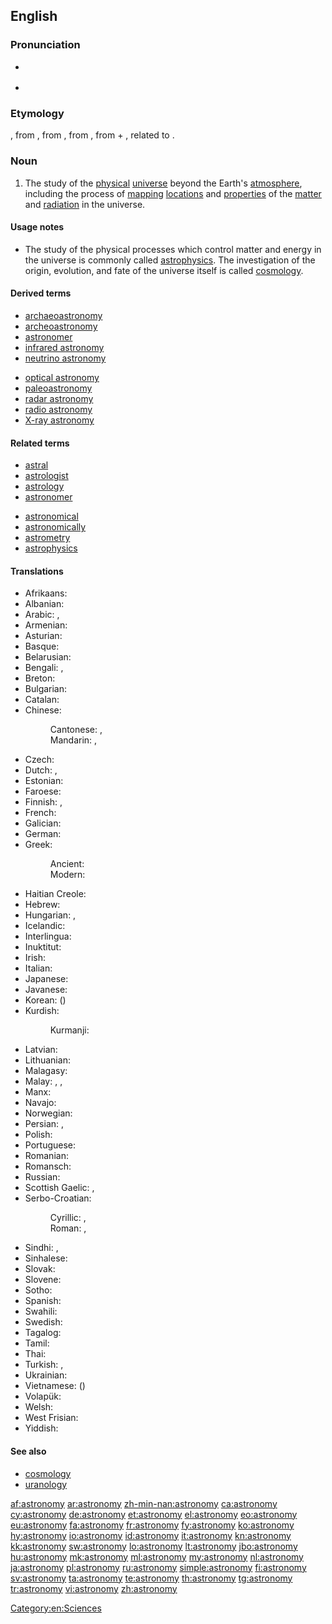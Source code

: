 ==English==

{{wikipedia}}

===Pronunciation===
* {{a|GenAm}} {{IPA|/əˈstɹɑnəˌmi/}}
* {{audio|en-us-astronomy.ogg|Audio (US)}}

===Etymology===
{{etyl|fro}} {{term|astronomie|lang=fro}}, from {{etyl|la}} {{term|astronomia|lang=la}}, from {{etyl|grc}} {{term|ἀστρονομία|tr=astronomia|lang=grc|sc=polytonic}}, from {{term|ἄστρον||star|tr=astron|lang=grc|sc=polytonic}}, from {{proto|Indo-European|h₂stḗr|star}} + {{term|νόμος||arranging, regulating|tr=nomos|lang=grc|sc=polytonic}}, related to {{term|νέμω||I deal out|tr=nemō|lang=grc|sc=polytonic}}.

===Noun===
{{en-noun|astronomies}}

# The study of the [[physical]] [[universe]] beyond the Earth's [[atmosphere]], including the process of [[mapping]] [[locations]] and [[properties]] of the [[matter]] and [[radiation]] in the universe.

====Usage notes====
* The study of the physical processes which control matter and energy in the universe is commonly called [[astrophysics]]. The investigation of the origin, evolution, and fate of the universe itself is called [[cosmology]].

====Derived terms====
{{der-top|}}
* [[archaeoastronomy]]
* [[archeoastronomy]]
* [[astronomer]]
* [[infrared astronomy]]
* [[neutrino astronomy]]
{{der-mid}}
* [[optical astronomy]]
* [[paleoastronomy]]
* [[radar astronomy]]
* [[radio astronomy]]
* [[X-ray astronomy]]
{{der-bottom}}

====Related terms====
{{rel-top|}}
* [[astral]]
* [[astrologist]]
* [[astrology]]
* [[astronomer]]
{{rel-mid}}
* [[astronomical]]
* [[astronomically]]
* [[astrometry]]
* [[astrophysics]]
{{rel-bottom}}

====Translations====

{{trans-top|study of the physical universe beyond the Earth's atmosphere}}
* Afrikaans: {{t-|af|Sterrekunde|xs=Afrikaans}}
* Albanian: {{t+|sq|astronomi|xs=Albanian}}
* Arabic: {{t-|ar|فلك}}, {{t-|ar|علم الفلك|m|tr='ilm al-falak}}
* Armenian: {{t-|hy|աստղագիտություն|tr=astġagitut'yun}}
* Asturian: {{t-|ast|astronomía|f}}
* Basque: {{t+|eu|astronomia}}
* Belarusian: {{t-|be|астраномія|sc=Cyrl}}
* Bengali: {{t-|bn|জ্যোতির্বিজ্ঞান|sc=Beng|xs=Bengali}}, {{t+|bn|জ্যোতির্বিদ্যা}}
* Breton: {{t-|br|steredoniezh|f|xs=Breton}}
* Bulgarian: {{t-|bg|астрономия|f}}
* Catalan: {{t+|ca|astronomia|f}}
* Chinese:
*: Cantonese: {{tø|yue|天文學|sc=Hani|xs=Cantonese}}, {{tø|yue|天文学|tr=tin1 man4 hok6|sc=Hani|xs=Cantonese}}
*: Mandarin: {{t|zh|天文學|sc=Hani}}, {{t|zh|天文学|tr=tiānwénxué|sc=Hani}}
* Czech: {{t+|cs|astronomie|f}}
* Dutch: {{t+|nl|astronomie|f}}, {{t+|nl|sterrenkunde|f}}
* Estonian: {{t+|et|astronoomia}}
* Faroese: {{t-|fo|stjørnufrøði|f}}
* Finnish: {{t+|fi|tähtitiede}}, {{t+|fi|astronomia}}
* French: {{t+|fr|astronomie|f}}
* Galician: {{t+|gl|astronomía|f}}
* German: {{t+|de|Astronomie|f}}
* Greek:
*: Ancient: {{tø|grc|ἀστρονομία|f|xs=Ancient Greek}}
*: Modern: {{t+|el|αστρονομία|f|tr=astronomía}}
* Haitian Creole: {{tø|ht|astwonomi}}
* Hebrew: {{t+|he|אסטרונומיה|f}}
* Hungarian: {{t+|hu|csillagászat}}, {{t+|hu|asztronómia}}
* Icelandic: {{t+|is|stjörnufræði|f}}
* Interlingua: {{t+|ia|astronomia|xs=Interlingua}}
* Inuktitut: {{t|iu|ᓯᓚᓯᐅᕐᓂᖅ|tr=sulasuurniq |sc=Cans|xs=Inuktitut}}
* Irish: {{t+|ga|réalteolaíocht|f|xs=Irish}}
* Italian: {{t+|it|astronomia|f}}
* Japanese: {{t+|ja|天文学|tr=てんもんがく, tenmongaku}}
* Javanese: {{t-|jv|Astronomi|xs=Javanese}}
* Korean: {{t+|ko|천문학|tr=cheonmunhak}} ({{t+|ko|天文學}})
* Kurdish:
*: Kurmanji: {{t|kmr|stêrnasî|f}}
{{trans-mid}}
* Latvian: {{t+|lv|astronomija|xs=Latvian}}
* Lithuanian: {{t+|lt|astronomija|f}}
* Malagasy: {{t+|mg|astrônômia}}
* Malay: {{t-|ms|astronomi}}, {{t-|ms|ilmu falak}}, {{t-|ms|kaji bintang}}
* Manx: {{t-|gv|rollageydys}}
* Navajo: {{tø|nv|sǫʼ naalkaah}}
* Norwegian: {{t+|no|astronomi|m}}
* Persian: {{t+|fa|نجوم|xs=Persian}}, {{t+|fa|ستاره‌شناسی}}
* Polish: {{t+|pl|astronomia|f}}
* Portuguese: {{t+|pt|astronomia|f}}
* Romanian: {{t+|ro|astronomie|f}}
* Romansch: {{t-|rm|astronomia|f}}
* Russian: {{t+|ru|астрономия|f|tr=astronómija}}
* Scottish Gaelic: {{t-|gd|speuradaireachd|f|xs=Scottish Gaelic}}, {{t-|gd|reul-eòlas|m|xs=Scottish Gaelic}}
* Serbo-Croatian:
*: Cyrillic: {{t-|sh|астрономија|f}}, {{t-|sh|звјездознанство|n}}
*: Roman: {{t+|sh|astronomija|f}}, {{t-|sh|zvjezdoznanstvo|n}}
* Sindhi: {{t-|sd|نَجمِيات|sc=sd-Arab}}, {{t-|sd|نَجمِيات|tr=najmiyaat|sc=sd-Arab}}
* Sinhalese: {{t-|si|තාරකා විද්‍යාව|sc=Sinh}}
* Slovak: {{t-|sk|astronómia}}
* Slovene: {{t+|sl|astronomija|f}}
* Sotho: {{t-|st|bolepi|xs=Sotho}}
* Spanish: {{t+|es|astronomía|f}}
* Swahili: {{t+|sw|falaki|xs=Swahili}}
* Swedish: {{t+|sv|astronomi|c}}
* Tagalog: {{t-|tl|astronomiya|xs=Tagalog}}
* Tamil: {{t+|ta|வானியல்|tr=vAniyal|sc=Taml}}
* Thai: {{t-|th|ดาราศาสตร์}}
* Turkish: {{t+|tr|gökbilim}}, {{t+|tr|astronomi}}
* Ukrainian: {{t-|uk|Астрономія|xs=Ukrainian}}
* Vietnamese: {{t+|vi|thiên văn học|xs=Vietnamese}} ({{t-|vi|天文學}})
* Volapük: {{t+|vo|stelav}}
* Welsh: {{t+|cy|seryddiaeth|f}}
* West Frisian: {{t+|fy|stjerrekunde|n|xs=West Frisian}}
* Yiddish: {{t-|yi|אַסטראָנמיע|f|tr=astronomie|sc=Hebr}}
{{trans-bottom}}

====See also====
* [[cosmology]]
* [[uranology]]

[[Category:en:Sciences]]

[[af:astronomy]]
[[ar:astronomy]]
[[zh-min-nan:astronomy]]
[[ca:astronomy]]
[[cy:astronomy]]
[[de:astronomy]]
[[et:astronomy]]
[[el:astronomy]]
[[eo:astronomy]]
[[eu:astronomy]]
[[fa:astronomy]]
[[fr:astronomy]]
[[fy:astronomy]]
[[ko:astronomy]]
[[hy:astronomy]]
[[io:astronomy]]
[[id:astronomy]]
[[it:astronomy]]
[[kn:astronomy]]
[[kk:astronomy]]
[[sw:astronomy]]
[[lo:astronomy]]
[[lt:astronomy]]
[[jbo:astronomy]]
[[hu:astronomy]]
[[mk:astronomy]]
[[ml:astronomy]]
[[my:astronomy]]
[[nl:astronomy]]
[[ja:astronomy]]
[[pl:astronomy]]
[[ru:astronomy]]
[[simple:astronomy]]
[[fi:astronomy]]
[[sv:astronomy]]
[[ta:astronomy]]
[[te:astronomy]]
[[th:astronomy]]
[[tg:astronomy]]
[[tr:astronomy]]
[[vi:astronomy]]
[[zh:astronomy]]